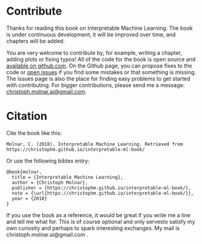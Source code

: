 # Contribute

Thanks for reading this book on Interpretable Machine Learning.
The book is under continuous development, it will be improved over time, and chapters will be added.

You are very welcome to contribute by, for example, writing a chapter, adding plots or fixing typos!
All of the code for the book is open source and [available on github.com](https://github.com/christophM/interpretable-ml-book).
On the Github page, you can propose fixes to the code or [open issues](https://github.com/christophM/interpretable-ml-book/issues) if you find some mistakes or that something is missing.
The issues page is also the place for finding easy problems to get started with contributing. 
For bigger contributions, please send me a message: [christoph.molnar.ai@gmail.com](mailto:christoph.molnar.ai@gmail.com).




# Citation

Cite the book like this:

```
Molnar, C. (2018). Interpretable Machine Learning. Retrieved from https://christophm.github.io/interpretable-ml-book/
```

Or use the following bibtex entry:

```
@book{molnar,
  title = {Interpretable Machine Learning},
  author = {Christoph Molnar},
  publisher = {https://christophm.github.io/interpretable-ml-book/},
  note = {\url{https://christophm.github.io/interpretable-ml-book/}},
  year = {2018}
}
```


If you use the book as a reference, it would be great if you write me a line and tell me what for. 
This is of course optional and only servesto satisfy my own curiosity and perhaps to spark interesting exchanges. 
My mail is christoph.molnar.ai@gmail.com .